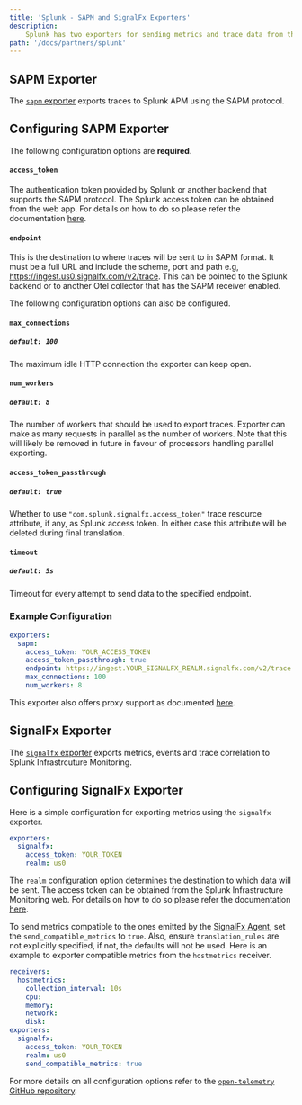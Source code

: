 ```yaml
---
title: 'Splunk - SAPM and SignalFx Exporters'
description:
    Splunk has two exporters for sending metrics and trace data from the ADOT Collector. The SAPM Exporter sends traces to Splunk APM. The SignalFx exporter sends send metrics, events and trace correlation to Splunk Infrastructure Monitoring.
path: '/docs/partners/splunk'
---
```


## SAPM Exporter

The [`sapm` exporter](https://github.com/open-telemetry/opentelemetry-collector-contrib/tree/master/exporter/sapmexporter) exports traces to Splunk APM using the SAPM protocol.

## Configuring SAPM Exporter

The following configuration options are **required**.

#### `access_token`

The authentication token provided by Splunk or another backend that supports the SAPM protocol. The Splunk access token can be obtained from the web app. For details on how to do so please refer the documentation [here](https://docs.signalfx.com/en/latest/admin-guide/tokens.html#access-tokens).

#### `endpoint`

This is the destination to where traces will be sent to in SAPM format. It must be a full URL and include the scheme, port and path e.g, https://ingest.us0.signalfx.com/v2/trace. This can be pointed to the Splunk backend or to another Otel collector that has the SAPM receiver enabled.

The following configuration options can also be configured.

#### `max_connections`

##### `default: 100`

The maximum idle HTTP connection the exporter can keep open.

#### `num_workers`

##### `default: 8`

The number of workers that should be used to export traces. Exporter can make as many requests in parallel as the number of workers. Note that this will likely be removed in future in favour of processors handling parallel exporting.

#### `access_token_passthrough`

##### `default: true`

Whether to use `"com.splunk.signalfx.access_token"` trace resource attribute, if any, as Splunk access token.  In either case this attribute will be deleted during final translation.


#### `timeout`

##### `default: 5s`

Timeout for every attempt to send data to the specified endpoint.

### Example Configuration

```yaml
exporters:
  sapm:
    access_token: YOUR_ACCESS_TOKEN
    access_token_passthrough: true
    endpoint: https://ingest.YOUR_SIGNALFX_REALM.signalfx.com/v2/trace
    max_connections: 100
    num_workers: 8
```

This exporter also offers proxy support as documented [here](https://github.com/open-telemetry/opentelemetry-collector/tree/master/exporter#proxy-support).

## SignalFx Exporter

The [`signalfx` exporter](https://github.com/open-telemetry/opentelemetry-collector-contrib/tree/master/exporter/signalfxexporter) exports metrics, events and trace correlation to Splunk Infrastrcuture Monitoring.

## Configuring SignalFx Exporter

Here is a simple configuration for exporting metrics using the `signalfx` exporter.

```yaml
exporters:
  signalfx:
    access_token: YOUR_TOKEN
    realm: us0
```

The `realm` configuration option determines the destination to which data will be sent. The access token can be obtained from the Splunk Infrastructure Monitoring web. For details on how to do so please refer the documentation [here](https://docs.signalfx.com/en/latest/admin-guide/tokens.html#access-tokens).

To send metrics compatible to the ones emitted by the [SignalFx Agent](https://github.com/signalfx/signalfx-agent/), set the `send_compatible_metrics` to `true`. Also, ensure `translation_rules` are not explicitly specified, if not, the defaults will not be used. Here is an example to exporter compatible metrics from the `hostmetrics` receiver.

```yaml
receivers:
  hostmetrics:
    collection_interval: 10s
    cpu:
    memory:
    network:
    disk:
exporters:
  signalfx:
    access_token: YOUR_TOKEN
    realm: us0
    send_compatible_metrics: true
```

For more details on all configuration options refer to the [`open-telemetry` GitHub repository](https://github.com/open-telemetry/opentelemetry-collector-contrib/tree/master/exporter/signalfxexporter).
